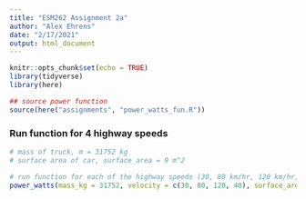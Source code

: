 ```yaml
---
title: "ESM262 Assignment 2a"
author: "Alex Ehrens"
date: "2/17/2021"
output: html_document
---
```


```r
knitr::opts_chunk$set(echo = TRUE)
library(tidyverse)
library(here)

## source power function 
source(here("assignments", "power_watts_fun.R"))
```

### Run function for 4 highway speeds
```r
# mass of truck, m = 31752 kg
# surface area of car, surface_area = 9 m^2

# run function for each of the highway speeds (30, 80 km/hr, 120 km/hr, 40 km/hr) -- need to convert units for the last 3 speeds
power_watts(mass_kg = 31752, velocity = c(30, 80, 120, 40), surface_area = 9)
```

